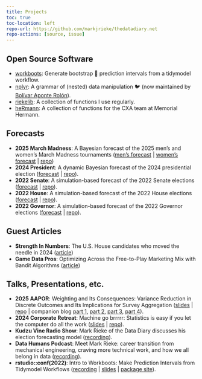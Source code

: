 ```yaml
---
title: Projects
toc: true
toc-location: left
repo-url: https://github.com/markjrieke/thedatadiary.net
repo-actions: [source, issue]
---
```


## Open Source Software

* [workboots](https://markjrieke.github.io/workboots/): Generate bootstrap 🥾 prediction intervals from a tidymodel workflow.
* [nplyr](https://jibarozzo.github.io/nplyr/): A grammar of (nested) data manipulation 🐦 (now maintained by [Bolívar Aponte Rolón](https://github.com/jibarozzo)).
* [riekelib](https://markjrieke.github.io/riekelib/): A collection of functions I use regularly.
* [heRmann](https://markjrieke.github.io/heRmann/): A collection of functions for the CXA team at Memorial Hermann.

## Forecasts

* **2025 March Madness**: A Bayesian forecast of the 2025 men's and women's March Madness tournaments ([men's forecast ](2025-march-madness/mens.qmd) | [women's forecast](2025-march-madness/womens.qmd) | [repo](https://github.com/markjrieke/2025-march-madness))
* **2024 President**: A dynamic Bayesian forecast of the 2024 presidential election ([forecast](2024-potus/National.qmd) | [repo](https://github.com/markjrieke/2024-potus)). 
* **2022 Senate**: A simulation-based forecast of the 2022 Senate elections ([forecast](2022-midterms/senate.qmd) | [repo](https://github.com/markjrieke/2022-midterm-forecasts)).
* **2022 House**: A simulation-based forecast of the 2022 House elections ([forecast](2022-midterms/house.qmd) | [repo](https://github.com/markjrieke/2022-midterm-forecasts)).
* **2022 Governor**: A simulation-based forecast of the 2022 Governor elections ([forecast](2022-midterms/governor.qmd) | [repo](https://github.com/markjrieke/2022-midterm-forecasts)).

## Guest Articles

* **Strength In Numbers**: The U.S. House candidates who moved the needle in 2024 ([article](https://www.gelliottmorris.com/p/and-the-most-skilled-us-house-representatives))
* **Game Data Pros**: Optimizing Across the Free-to-Play Marketing Mix with Bandit Algorithms ([article](https://gamedatapros.com/optimizing-across-the-free-to-play-marketing-mix-with-bandit-algorithms/))

## Talks, Presentations, etc.

* **2025 AAPOR**: Weighting and Its Consequences: Variance Reduction in Discrete Outcomes and Its Implications for Survey Aggregation ([slides](https://markjrieke.github.io/2025-aapor/) | [repo](https://github.com/markjrieke/2025-aapor) | companion blog [part 1](../posts/2025-02-15-aapor-01/index.qmd), [part 2](../posts/2025-04-20-aapor-02/index.qmd), [part 3](../posts/2025-05-04-aapor-03/index.qmd), [part 4](../posts/2025-05-08-aapor-04/index.qmd)).
* **2024 Corporate Retreat**: Machine go brrrrr: Statistics is easy if you let the computer do all the work ([slides](https://markjrieke.github.io/2024-corporate-retreat/statistics-is-fun.html) | [repo](https://github.com/markjrieke/2024-corporate-retreat)).
* **Kudzu Vine Radio Show**: Mark Rieke of the Data Diary discusses his election forecasting model ([recording](https://www.blogtalkradio.com/kudzu/2024/09/29/mark-rieke-of-the-data-diary)).
* **Data Humans Podcast**: Meet Mark Rieke: career transition from mechanical engineering, craving more technical work, and how we all belong in data ([recording](https://open.spotify.com/episode/3WYo7Fmiv03ujIJHUs8sYh)).
* **rstudio::conf(2022)**: Intro to Workboots: Make Prediction Intervals from Tidymodel Workflows ([recording](https://www.youtube.com/watch?v=F4osY469UoY) | [slides](https://github.com/markjrieke/rstudio-conf-2022) | [package site](https://markjrieke.github.io/workboots/)).

